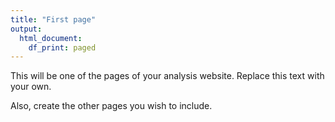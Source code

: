 ---
title: "First page"
output:
  html_document:
    df_print: paged
---

This will be one of the pages of your analysis website. Replace this text with your own. 

Also, create the other pages you wish to include.